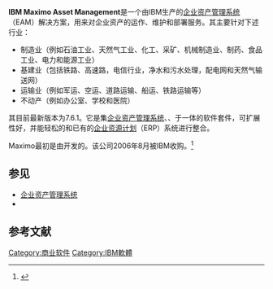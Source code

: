 {{noteTA|G1=IT}}
'''IBM Maximo Asset Management'''是一个由IBM生产的[[企业资产管理系统|企业资产管理系统]]（EAM）解决方案，用来对企业资产的运作、维护和部署服务。其主要针对下述行业：
* 制造业（例如石油工业、天然气工业、化工、采矿、机械制造业、制药、食品工业、电力和能源工业）
* 基建业（包括铁路、高速路，电信行业，净水和污水处理，配电网和天然气输送网）
* 运输业（例如军运、空运、道路运输、船运、铁路运输等）
* 不动产（例如办公室、学校和医院）

其目前最新版本为7.6.1。它是集[[企业资产管理系统|企业资产管理系统]]、{{tsl|en|Service management|服务管理系统}}、{{tsl|en|IT asset management|IT资产管理系统}}于一体的软件套件，可扩展性好，并能轻松的和已有的[[企业资源计划|企业资源计划]]（ERP）系统进行整合。

Maximo最初是由{{tsl|en|MRO Software}}开发的。该公司2006年8月被IBM收购。<ref>{{cite web |url=http://business-software-applications.com/article/aviation-maintenance-repair-and-overhaul-software/ |title=Aviation Maintenance Repair and Overhaul Software |accessdate=2013-06-01 |publisher=Business-Software-Applications.com |archive-url=https://web.archive.org/web/20131029202844/http://business-software-applications.com/article/aviation-maintenance-repair-and-overhaul-software/ |archive-date=2013-10-29 |dead-url=yes }}</ref>

== 参见 ==
* [[企业资产管理系统|企业资产管理系统]]
* {{tsl|en|IT asset management|IT资产管理系统}}

== 参考文献 ==
{{reflist}}

{{business-software-stub}}

[[Category:商业软件|Category:商业软件]]
[[Category:IBM軟體|Category:IBM軟體]]